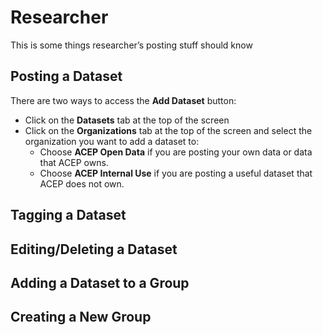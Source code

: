 # Researcher

This is some things researcher's posting stuff should know

## Posting a Dataset {.unnumbered}
There are two ways to access the __Add Dataset__ button:

- Click on the __Datasets__ tab at the top of the screen
- Click on the __Organizations__ tab at the top of the screen and select the organization you want to add a dataset to:
    - Choose __ACEP Open Data__ if you are posting your own data or data that ACEP owns.
    - Choose __ACEP Internal Use__ if you are posting a useful dataset that ACEP does not own.



## Tagging a Dataset {.unnumbered}

## Editing/Deleting a Dataset {.unnumbered}

## Adding a Dataset to a Group {.unnumbered}

## Creating a New Group {.unnumbered}


